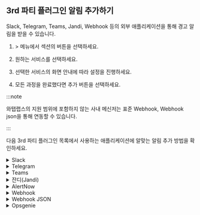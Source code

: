 ## 3rd 파티 플러그인 알림 추가하기

Slack, Telegram, Teams, Jandi, Webhook 등의 외부 애플리케이션을 통해 경고 알림을 받을 수 있습니다.

1. <Cmdname sid="event_statistic" className="uitext" /> &gt; <Cmdname sid="eventNoti" className="uitext" /> 메뉴에서 <Cmdname sid="3rd_party_plugin" className="uitext" /> 섹션의 <Cmdname sid="adding" className="uitext" /> 버튼을 선택하세요.

1. 원하는 서비스를 선택하세요.

    <ImgLang img='set-event-3rd-party-plugin.png' desc='3rd 파티 플러그인 추가' />

1. 선택한 서비스의 화면 안내에 따라 설정을 진행하세요.

1. 모든 과정을 완료했다면 추가 버튼을 선택하세요.

:::note

와탭랩스의 지원 범위에 포함하지 않는 사내 메신저는 표준 Webhook, Webhook json을 통해 연동할 수 있습니다.

:::

다음 3rd 파티 플러그인 목록에서 사용하는 애플리케이션에 알맞는 알림 추가 방법을 확인하세요.

<details>

<summary>Slack</summary>

화면 아래에 <Cmdname sid="add_to_slack" className="uitext" /> 버튼을 클릭하면 Slack의 팀 및 채널에 **WhaTapNotiBot**을 등록할 수 있습니다.

<ImgLang img='3rdparty/set-event-3rd-party-plugin-add-slack.png' desc='Slack' />

</details>

<details>

<summary>Telegram</summary>

1. **Telegram**에서 **@WhaTapApmNotiBot**을 검색하세요.

    <ImgLang img='3rdparty/set-event-3rd-party-plugin-add-telegram.png' desc='Telegram' />

1. 알림을 받을 프로젝트의 액세스 키를 채팅창에 입력하세요.

    <ImgLang img='3rdparty/set-event-3rd-party-plugin-add-telegram-license.png' desc='Telegram' />

:::note

다음은 사용할 수 있는 명령어 목록입니다.

* `/help`: 명령어 목록 보기

* `/license`: 알림 받을 프로젝트의 액세스 키 입력

* `/remove`: 알림을 받지 않을 프로젝트 코드 입력

* `/list`: 현재 알림을 받고 있는 프로젝트 코드 보기

:::

</details>

<details>

<summary>Teams</summary>

1. 알림을 받을 채널의 **커넥터** 설정으로 이동하세요.

    <ImgLang img="3rdparty/management_event_new_teams_step_01.png" className="width-200" desc="Teams" />

1. **Webhook**을 추가하고 **구성** 버튼을 클릭하고 다음 단계로 넘어가세요.

    <ImgLang img="3rdparty/management_event_new_teams_step_02.png" className="width-600" desc="Teams" />

1. Webhook 이름을 입력하고 **만들기** 버튼을 클릭하세요.

    <ImgLang img="3rdparty/management_event_new_teams_step_03.png" className="width-600" desc="Teams" />

1. 생성한 Webhhok URL을 복사하세요.

    <ImgLang img="3rdparty/management_event_new_teams_step_04.png" className="width-600" desc="Teams" />

1. 와탭 모니터링 서비스의 <Cmdname sid="TTL06656" className="uitext" /> 화면으로 돌아와 <UI>Channel Name</UI>과 <UI>Webhook URL</UI> 항목을 입력하세요.

    <ImgLang img="3rdparty/set-event-3rd-party-plugin-add-teams.png" className="width-600" desc="등록" />

1. <Cmdname sid="BTN06673" className="uitext" /> 버튼을 선택하세요.

</details>

<details>

<summary>잔디(Jandi)</summary>

1. 알림을 받을 토픽 또는 채팅에서 **잔디 커넥트** 설정으로 이동하세요.

1. **커넥트 목록**에서 <b>Webhook 수신 (Incoming Webhook)</b> 항목에서 **연동하기** 버튼을 선택하세요.

    <ImgLang img="3rdparty/management_event_jandi_step_01.png" desc="Jandi" />

1. **연동하기** 탭에서 **연동 추가하기** 버튼을 선택하세요.

1. **Webhook URL 등록** 항목에 Webhook URL을 복사하세요.

    <ImgLang img="3rdparty/management_event_jandi_step_02.png" desc="Jandi" />

1. 와탭 모니터링 서비스의 <Cmdname sid="TTL06656" className="uitext" /> 화면으로 돌아와 <UI>Channel Name</UI>과 <UI>Webhook URL</UI> 항목을 입력하세요.

    <ImgLang img="3rdparty/set-event-3rd-party-plugin-add-teams.png" className="width-600" desc="등록" />

1. <Cmdname sid="BTN06673" className="uitext" /> 버튼을 선택하세요.

</details>

<details>

<summary>AlertNow</summary>

1. **AlerNow** 서비스를 접속한 다음 **Integration** 메뉴로 이동하세요.

    <ImgLang img="3rdparty/management_event_alertnow_step_01.png" desc="AlertNow" className="width-200" />

1. **Integration** 메뉴에서 **인티그레이션 생성** 버튼을 선택하세요.

    <ImgLang img="3rdparty/management_event_alertnow_step_02.png" desc="AlertNow" className="width-600" />

1. Integration 유형 중 **WhaTap**을 선택하세요.

    ![AlerNow](/img/3rdparty/management_event_alertnow_step_03.png)

1. **Integration 생성** 화면에서 이름 및 이름 지정 규칙을 설정하세요.

    <ImgLang img="3rdparty/management_event_alertnow_step_04.png" desc="AlertNow" className="width-600" />

1. **확인** 버튼을 선택하면 Integration이 생성됩니다.

1. 생성된 Integration 목록을 확인하고 생성된 Integration 항목을 선택하세요.

    <ImgLang img="3rdparty/management_event_alertnow_step_05.png" desc="AlertNow" className="width-600" />

1. 상세 화면에서 **URL** 항목 오른쪽에 복사하기 버튼을 선택해 URL을 복사하세요.

    <ImgLang img="3rdparty/management_event_alertnow_step_06.png" desc="AlertNow" className="width-600" />

1. 와탭 모니터링 서비스의 <Cmdname sid="TTL06656" className="uitext" /> 화면으로 돌아와 <UI>Channel Name</UI>과 <UI>Webhook URL</UI> 항목을 입력하세요.

    <ImgLang img="3rdparty/set-event-3rd-party-plugin-add-teams.png" className="width-600" desc="등록" />

1. <Cmdname sid="BTN06673" className="uitext" /> 버튼을 선택하세요.

</details>

<details>

<summary>Webhook</summary>

1. 알림을 받을 Webhook을 등록하세요. 등록한 URL에 POST Method로 알림의 `title`, `text`가 전송됩니다.

    ![Webhook](/img/3rdparty/set-event-3rd-party-plugin-add-webhook.png)

1. <UI>Webhook Name</UI>과 <UI>Webhook URL</UI> 항목을 입력하세요.

    <ImgLang img="3rdparty/set-event-3rd-party-plugin-add-webhook-options.png" className="width-600" desc="등록" />

1. <Cmdname sid="BTN06673" className="uitext" /> 버튼을 선택하세요.

</details>

<details>

<summary>Webhook JSON</summary>

1. 알림을 받을 Webhook을 등록하세요. 등록한 URL에 POST Method로 알림 데이터가 JSON 형태로 전송됩니다.

    ![Webhook](/img/3rdparty/set-event-3rd-party-plugin-add-webhook-json.png)

1. <UI>Webhook Name</UI>과 <UI>Webhook URL</UI> 항목을 입력하세요.

    <ImgLang img="3rdparty/set-event-3rd-party-plugin-add-webhook-json-options.png" className="width-600" desc="등록" />

1. <Cmdname sid="BTN06673" className="uitext" /> 버튼을 선택하세요.

:::note

* 이벤트 상태(`status`)는 `on`, `off` 값으로 구분하며, 서버 모니터링의 상태 정보(on/off)를 의미합니다.

* `level`은 `None`, `Info`, `Warning`, `Critical`로 구분합니다.

* Header 값을 추가하려면 <Cmdname sid="TTL06674" className="uitext" />를 선택하세요.

:::

</details>

<details>

<summary>Opsgenie</summary>

1. **Teams** 메뉴에서 알림을 수신할 팀을 선택한 다음 **Integrations** 메뉴를 클릭하세요.

    ![Opsgenie](/img/3rdparty/management_event_opsgenie_step_01.png)

1. **Add Integration** 버튼을 선택하세요.

    ![Opsgenie](/img/3rdparty/management_event_opsgenie_step_02.png)

1. Integration 목록에서 'API'를 검색한 다음 선택하세요.

    ![Opsgenie](/img/3rdparty/management_event_opsgenie_step_03.png)

1. API 이름 및 Team을 할당하고 각 권한을 설정하세요.

    ![Opsgenie](/img/3rdparty/management_event_opsgenie_step_04.png)

1. **Save Integration** 버튼을 선택하세요.

1. 와탭 모니터링 서비스의 <Cmdname sid="TTL06656" className="uitext" /> 화면으로 돌아와 <UI>Name</UI>과 <UI>API Key</UI> 항목을 입력하세요.

    <ImgLang img="3rdparty/set-event-3rd-party-plugin-add-opsgenie-options.png" className="width-600" desc="등록" />

1. <Cmdname sid="BTN06673" className="uitext" /> 버튼을 선택하세요.


</details>